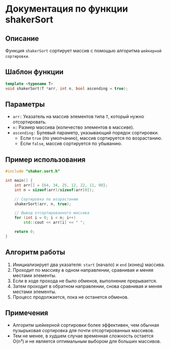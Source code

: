 # Документация по функции shakerSort

## Описание

Функция `shakerSort` сортирует массив с помощью алгоритма `шейкерной сортировки`.

## Шаблон функции

```cpp
template <typename T>
void shakerSort(T *arr, int n, bool ascending = true);
```

## Параметры

- `arr:` Указатель на массив элементов типа `T`, который нужно отсортировать.
- `n:` Размер массива (количество элементов в массиве).
- `ascending:` Булевый параметр, указывающий порядок сортировки.
  - Если `true` (по умолчанию), массив сортируется по возрастанию.
  - Если `false`, массив сортируется по убыванию.

## Пример использования

```cpp
#include "shaker.sort.h"

int main() {
    int arr[] = {64, 34, 25, 12, 22, 11, 90};
    int n = sizeof(arr)/sizeof(arr[0]);

    // Сортировка по возрастанию
    shakerSort(arr, n, true);

    // Вывод отсортированного массива
    for (int i = 0; i < n; i++)
        std::cout << arr[i] << " ";

    return 0;
}
```

## Алгоритм работы

1. Инициализирует два указателя: `start` (начало) и `end` (конец) массива.
2. Проходит по массиву в одном направлении, сравнивая и меняя местами элементы.
3. Если в ходе прохода не было обменов, выполнение прерывается.
4. Затем проходит в обратном направлении, снова сравнивая и меняя местами элементы.
5. Процесс продолжается, пока не останется обменов.

## Примечения

- Алгоритм шейкерной сортировки более эффективен, чем обычная пузырьковая сортировка для почти отсортированных массивов.
- Тем не менее, в худшем случае временная сложность остается O(n²) и не является оптимальным выбором для больших массивов.
